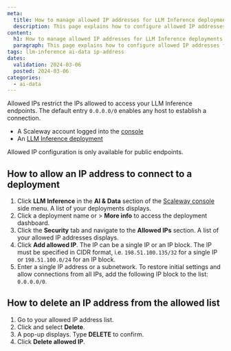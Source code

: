 ```yaml
---
meta:
  title: How to manage allowed IP addresses for LLM Inference deployments
  description: This page explains how to configure allowed IP addresses for LLM Inference deployments
content:
  h1: How to manage allowed IP addresses for LLM Inference deployments
  paragraph: This page explains how to configure allowed IP addresses for LLM Inference deployments
tags: llm-inference ai-data ip-address
dates:
  validation: 2024-03-06
  posted: 2024-03-06
categories:
  - ai-data
---
```


Allowed IPs restrict the IPs allowed to access your LLM Inference endpoints. The default entry `0.0.0.0/0` enables any host to establish a connection.

<Macro id="requirements" />

  - A Scaleway account logged into the [console](https://console.scaleway.com)
  - An [LLM Inference deployment](/ai-data/llm-inference/quickstart/)

<Message type="note">
  Allowed IP configuration is only available for public endpoints.
</Message>

## How to allow an IP address to connect to a deployment

1. Click **LLM Inference** in the **AI & Data** section of the [Scaleway console](https://console.scaleway.com) side menu. A list of your deployments displays.
2. Click a deployment name or <Icon name="more" /> > **More info** to access the deployment dashboard.
3. Click the **Security** tab and navigate to the **Allowed IPs** section. A list of your allowed IP addresses displays.
4. Click **Add allowed IP**. The IP can be a single IP or an IP block.
    <Message type="note">
      The IP must be specified in CIDR format, i.e. `198.51.100.135/32` for a single IP or `198.51.100.0/24` for an IP block.
    </Message>
5. Enter a single IP address or a subnetwork.
    <Message type="note">
      To restore initial settings and allow connections from all IPs, add the following IP block to the list: `0.0.0.0/0`.
    </Message>

## How to delete an IP address from the allowed list

1. Go to your allowed IP address list.
2. Click <Icon name="more" /> and select **Delete**.
3. A pop-up displays. Type **DELETE** to confirm.
4. Click **Delete allowed IP**.